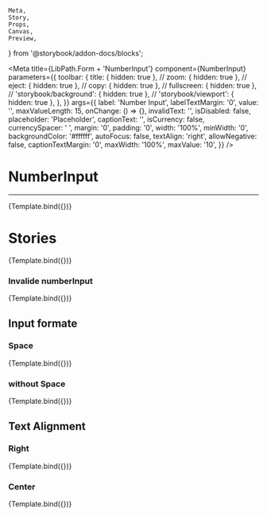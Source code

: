     Meta,
    Story,
    Props,
    Canvas,
    Preview,
} from '@storybook/addon-docs/blocks';


<Meta
    title={LibPath.Form + 'NumberInput'}
    component={NumberInput}
    parameters={{
        toolbar: {
            title: { hidden: true },
            // zoom: { hidden: true },
            // eject: { hidden: true },
            // copy: { hidden: true },
            // fullscreen: { hidden: true },
            // 'storybook/background': { hidden: true },
            // 'storybook/viewport': { hidden: true },
        },
    }}
    args={{
        label: 'Number Input',
        labelTextMargin: '0',
        value: '',
        maxValueLength: 15,
        onChange: () => {},
        invalidText: '',
        isDisabled: false,
        placeholder: 'Placeholder',
        captionText: '',
        isCurrency: false,
        currencySpacer: ' ',
        margin: '0',
        padding: '0',
        width: '100%',
        minWidth: '0',
        backgroundColor: '#ffffff',
        autoFocus: false,
        textAlign: 'right',
        allowNegative: false,
        captionTextMargin: '0',
        maxWidth: '100%',
        maxValue: '10',
    }}
/>

# NumberInput

<hr />

<Preview withToolbar>
    <Story name="NumberInput">{Template.bind({})}</Story>
</Preview>

<Props story="NumberInput" />

# Stories

<Canvas>
    <Story
        name="Disable number input"
        args={{
            isDisabled: true,
        }}
    >
        {Template.bind({})}
    </Story>
</Canvas>

### Invalide numberInput

<Canvas>
    <Story
        name="Invalid numberInput"
        args={{
            invalidText: 'Invalid text',
        }}
    >
        {Template.bind({})}
    </Story>
</Canvas>

## Input formate

### Space

<Canvas>
    <Story
        name="Input value with Space"
        args={{
            isCurrency: true,
            value: '123456789',
        }}
    >
        {Template.bind({})}
    </Story>
</Canvas>

### without Space

<Canvas>
    <Story
        name="Spaceless input value"
        args={{
            value: '123456789',
        }}
    >
        {Template.bind({})}
    </Story>
</Canvas>

## Text Alignment

### Right

<Canvas>
    <Story
        name="Alignment Right"
        args={{
            textAlign: 'right',
            value: '123456789',
        }}
    >
        {Template.bind({})}
    </Story>
</Canvas>

### Center

<Canvas>
    <Story
        name="Alignment Center"
        args={{
            textAlign: 'center',
            value: '123456789',
        }}
    >
        {Template.bind({})}
    </Story>
</Canvas>
